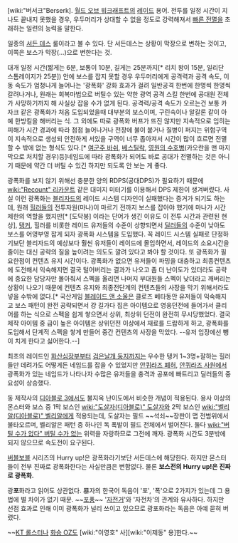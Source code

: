 [wiki:"버서크"Berserk]. [[월드 오브 워크래프트]]의 [[레이드]] 용어. 전투를 일정 시간이 지나도 끝내지 못했을 경우, 우두머리가 상대할 수 없을 정도로 강력해져서 [[빠른 전멸]]을 초래하는 일련의 능력을 말한다.

일종의 [[서든 데스]] 룰이라고 볼 수 있다. 단 서든데스는 상황이 막장으로 변하는 것이고, 이쪽은 보스가 막장(...)으로 변한다는 것.

대개 일정 시간(짧게는 6분, 보통이 10분, 길게는 25분까지[* 리치 왕이 15분, 일리단 스톰레이지가 25분]) 안에 보스를 잡지 못할 경우 우두머리에게 공격력과 공격 속도, 이동 속도가 엄청나게 늘어나는 '광폭화' 강화 효과가 걸려 일반공격 한번에 한명씩 한명씩 갈려나거나, 원래는 회복마법으로 버틸수 있는 약한 광역 공격 스킬 한번에 공대원 전체가 사망하기까지 해 사실상 잡을 수가 없게 된다. 공격력/공격 속도가 오르는건 보통 카자크 같은 광폭화가 처음 도입되었을때 대부분의 보스이며, 구린속이나 알갈론 같이 아예 한방킬을 해버리는 식. 그 외에도 따로 광폭화 버프가 뜨진 않지만 지속적으로 입히는 피해가 시간 경과에 따라 점점 늘어나거나 전장에 불이 붙거나 질병이 퍼지는 위험구역이 지속적으로 생성되 안전하게 서있을 구역이 너무 좁아져서 시간이 많이 흐르면 전멸할 수 밖에 없는 형식도 있다.[* [[여군주 바쉬]], [[베스틸락]], [[영원의 수호병]](카오란을 맨 마지막으로 처치할 경우)등]네임드에 따라 광폭화가 되어도 바로 공대가 전멸하는 것은 아니기 때문에 약간 더 버틸 수 있긴 하지만 되도록 안 보는 게 좋다.

광폭화를 보지 않기 위해선 충분한 양의 RDPS(공대DPS)가 필요하기 때문에 [[wiki:"Recount" 리카운트]] 같은 대미지 미터기를 이용해서 DPS 제한이 생겨버렸다. 사실 이런 광폭화는 [[블리자드]]의 레이드 시스템 디자인이 실패했다는 증거가 되기도 하는데, 원래 [[힐러]]들의 전투자원(마나)이 마르기 전까지 보스를 잡아야 했기에 마나가 시간 제한의 역할을 했지만[* [도닥붕] 이라는 단어가 생긴 이유도 이 전투 시간과 관련된 현상], [[탱커]], 힐러를 비롯한 레이드 유저들의 수준이 상향되면서 [[딜러]]들의 수준이 낮아도 보스를 어영부영 잡게 되자 광폭화 시스템을 도입했다. 꼭 레이드 시스템 실패로 단정하기보단 블리자드의 예상보다 훨씬 유저들이 레이드에 몰입하면서, 레이드의 소요시간을 줄이는 대신 공략의 질을 높이려는 의도도 깔려 있다고 봐야 할 것이다. 또 광폭화가 필요한점이 컨텐츠 유지 시간이다. 광폭화가 없으면 유저들이 파밍을 대충하고 최종컨텐츠에 도전해서 익숙해지면 결국 털어버리는 결과가 나오고 좀 더 난이도가 있더라도 공략에 중요한 담당자만 몰아줘서 스펙을 올리면 나머지 부대원들 스펙이 낮더라고 깨버리는 상황이 나오기 때문에 컨텐츠 유지와 최종전단계의 컨텐츠들의 사장을 막기 위해서라도 넣을 수밖에 없다.[* 국산게임 [[블레이드 앤 소울]]은 클로즈 베타동안 유저들이 익숙해지고 보스 패턴이 완전 공략되면서 걍 길가다 집은 아이템으로 영웅던전에 들어가서 클리어를 하는 식으로 스펙을 쉽게 쌓으면서 상위, 최상위 던전이 완전히 무시당했었다. 결국 제작 아이템 중 급이 높은 아이템은 상위던전 이상에서 재료를 드랍하게 하고, 광폭화를 도입해서 단계적 스펙을 쌓게 만들어 중간 컨텐츠의 사장을 막았다. --유저 입장에선 뺑이 치게 한다고 싫어한다.--]

최초의 레이드인 [[화산심장부]]부터 [[검은날개 둥지]]까지는 우수한 탱커 1~3명+잘하는 힐러들만 데려가도 어떻게든 네임드를 잡을 수 있었지만 [[안퀴라즈 폐허]], [[안퀴라즈 사원]]에서 광폭화가 있는 네임드가 나타나자 수많은 유저들을 충격과 공포에 빠트리고 딜러들의 중요성이 상승했다.

동 제작사의 [[디아블로 3]]에서도 불지옥 난이도에서 비슷한 개념이 적용된다. 용사 이상의 몬스터와 보스 중 1막 보스인 [[wiki:"도살자(디아블로)" 도살자]]와 2막 보스인 [[wiki:"벨리알(디아블로)" 벨리알]]에게 적용되는데, 도살자는 필드 ~~석쇠~~장판이 맵 전범위에서 불타오르며, 벨리알은 패턴 중 하나인 독 폭발이 필드 전체에서 벌어진다. 둘다 [[wiki:"버틸 수가 없다" 버틸 수가 없는]] 위력을 자랑하므로 그전에 깨자. 광폭화 시간도 3분밖에 되지 않으므로 속도전이 요구된다.

[[버블보블]] 시리즈의 Hurry up!은 광폭화라기보단 서든데스에 해당한다. 하지만 몬스터들이 전부 진짜로 광폭화한다는 사실만큼은 변함없다. 물론 '''보스전의 Hurry up!은 진짜로 광폭화.'''

광'''포'''화라고 읽어도 상관없다. 暴자의 한국어 독음이 '포', '폭'으로 2가지가 있는데 그 용법에 별 차이가 없기 때문. ~~[[포풍]]~~ '[[자전거]]'와 '자전차'의 관계와 유사하다. 하지만 선점 효과로 인해 이미 광폭화가 널리 쓰이고 있으므로 광포화라는 독음은 아예 묻혀 버렸다.

~~[[KT 롤스터]]나 [[화승 OZ]]도 [wiki:"이영호" 사][wiki:"이제동" 용]한다.~~
